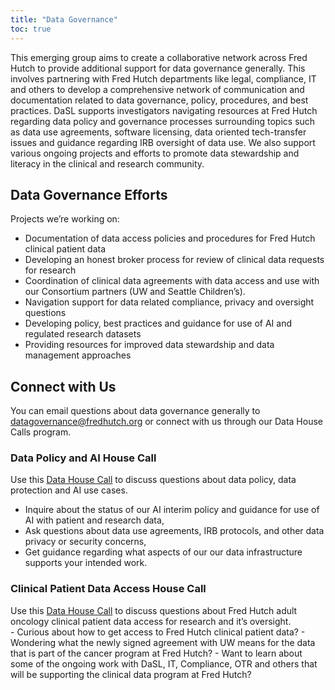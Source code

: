 ```yaml
---
title: "Data Governance"
toc: true
---
```


This emerging group aims to create a collaborative network across Fred Hutch to provide additional support for data governance generally. This involves partnering with Fred Hutch departments like legal, compliance, IT and others to develop a comprehensive network of communication and documentation related to data governance, policy, procedures, and best practices. DaSL supports investigators navigating resources at Fred Hutch regarding data policy and governance processes surrounding topics such as data use agreements, software licensing, data oriented tech-transfer issues and guidance regarding IRB oversight of data use. We also support various ongoing projects and efforts to promote data stewardship and literacy in the clinical and research community.

## Data Governance Efforts

Projects we're working on:

- Documentation of data access policies and procedures for Fred Hutch clinical patient data
- Developing an honest broker process for review of clinical data requests for research
- Coordination of clinical data agreements with data access and use with our Consortium partners (UW and Seattle Children's).
- Navigation support for data related compliance, privacy and oversight questions
- Developing policy, best practices and guidance for use of AI and regulated research datasets
- Providing resources for improved data stewardship and data management approaches


## Connect with Us
You can email questions about data governance generally to [datagovernance@fredhutch.org](mailto:datagovernance@fredhutch.org) or connect with us through our Data House Calls program. 

### Data Policy and AI House Call
Use this [Data House Call](https://calendly.com/data-house-calls/data-policy) to discuss questions about data policy, data protection and AI use cases.

- Inquire about the status of our AI interim policy and guidance for use of AI with patient and research data,
- Ask questions about data use agreements, IRB protocols, and other data privacy or security concerns,
- Get guidance regarding what aspects of our our data infrastructure supports your intended work.



### Clinical Patient Data Access House Call
Use this [Data House Call](https://calendly.com/data-house-calls/clinical-data) to discuss questions about Fred Hutch adult oncology clinical patient data access for research and it's oversight.  
- Curious about how to get access to Fred Hutch clinical patient data?
- Wondering what the newly signed agreement with UW means for the data that is part of the cancer program at Fred Hutch?
- Want to learn about some of the ongoing work with DaSL, IT, Compliance, OTR and others that will be supporting the clinical data program at Fred Hutch?
